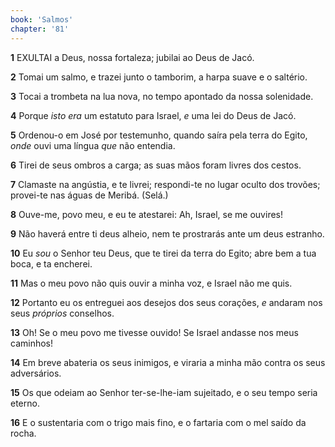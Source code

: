 ```yaml
---
book: 'Salmos'
chapter: '81'
---
```


**1** EXULTAI a Deus, nossa fortaleza; jubilai ao Deus de Jacó.

**2** Tomai um salmo, e trazei junto o tamborim, a harpa suave e o saltério.

**3** Tocai a trombeta na lua nova, no tempo apontado da nossa solenidade.

**4** Porque _isto era_ um estatuto para Israel, _e_ uma lei do Deus de Jacó.

**5** Ordenou-o em José por testemunho, quando saíra pela terra do Egito, _onde_ ouvi uma língua _que_ não entendia.

**6** Tirei de seus ombros a carga; as suas mãos foram livres dos cestos.

**7** Clamaste na angústia, e te livrei; respondi-te no lugar oculto dos trovões; provei-te nas águas de Meribá. (Selá.)

**8** Ouve-me, povo meu, e eu te atestarei: Ah, Israel, se me ouvires!

**9** Não haverá entre ti deus alheio, nem te prostrarás ante um deus estranho.

**10** Eu _sou_ o Senhor teu Deus, que te tirei da terra do Egito; abre bem a tua boca, e ta encherei.

**11** Mas o meu povo não quis ouvir a minha voz, e Israel não me quis.

**12** Portanto eu os entreguei aos desejos dos seus corações, _e_ andaram nos seus _próprios_ conselhos.

**13** Oh! Se o meu povo me tivesse ouvido! Se Israel andasse nos meus caminhos!

**14** Em breve abateria os seus inimigos, e viraria a minha mão contra os seus adversários.

**15** Os que odeiam ao Senhor ter-se-lhe-iam sujeitado, e o seu tempo seria eterno.

**16** E o sustentaria com o trigo mais fino, e o fartaria com o mel saído da rocha.
